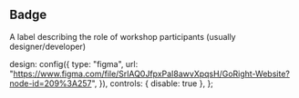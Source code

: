 

<Meta title="Components/Badge" decorators={[withDesign]} />

## Badge

A label describing the role of workshop participants (usually designer/developer)

  design: config({
    type: "figma",
    url: "https://www.figma.com/file/SrlAQ0JfpxPaI8awvXpqsH/GoRight-Website?node-id=209%3A257",
  }),
  controls: { disable: true },
};

<Canvas>
  <Story name="Designer" parameters={parameters}>
    <Badge role="designer" />
  </Story>
  <Story name="Developer" parameters={parameters}>
    <Badge role="developer" />
  </Story>
</Canvas>

<ArgsTable of={Badge} />
